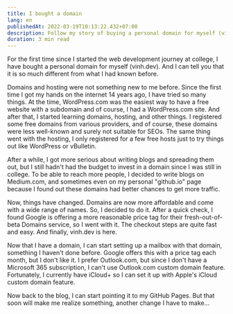```yaml
---
title: I bought a domain
lang: en
publishedAt: 2022-03-19T10:13:22.432+07:00
description: Follow my story of buying a personal domain for myself (vinh.dev) and how it changed my web development journey. Learn how I set up a mailbox, a blog, and more with my own domain name.
duration: 3 min read
---
```


For the first time since I started the web development journey at college, I have bought a personal domain for myself (vinh.dev). And I can tell you that it is so much different from what I had known before.

Domains and hosting were not something new to me before. Since the first time I got my hands on the internet 14 years ago, I have tried so many things. At the time, WordPress.com was the easiest way to have a free website with a subdomain and of course, I had a WordPress.com site. And after that, I started learning domains, hosting, and other things. I registered some free domains from various providers, and of course, these domains were less well-known and surely not suitable for SEOs. The same thing went with the hosting, I only registered for a few free hosts just to try things out like WordPress or vBulletin.

After a while, I got more serious about writing blogs and spreading them out, but I still hadn't had the budget to invest in a domain since I was still in college. To be able to reach more people, I decided to write blogs on Medium.com, and sometimes even on my personal "github.io" page because I found out these domains had better chances to get more traffic.

Now, things have changed. Domains are now more affordable and come with a wide range of names. So, I decided to do it. After a quick check, I found Google is offering a more reasonable price tag for their fresh-out-of-beta Domains service, so I went with it. The checkout steps are quite fast and easy. And finally, vinh.dev is here.

Now that I have a domain, I can start setting up a mailbox with that domain, something I haven't done before. Google offers this with a price tag each month, but I don't like it. I prefer Outlook.com, but since I don't have a Microsoft 365 subscription, I can't use Outlook.com custom domain feature. Fortunately, I currently have iCloud+ so I can set it up with Apple's iCloud custom domain feature.

Now back to the blog, I can start pointing it to my GitHub Pages. But that soon will make me realize something, another change I have to make...
